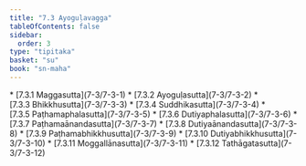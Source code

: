 ```yaml
---
title: "7.3 Ayoguḷavagga"
tableOfContents: false
sidebar:
  order: 3
type: "tipitaka"
basket: "su"
book: "sn-maha"
---
```



<DynamicBreadcrumb />



<TableOfContents book="sn-maha" section="7.3">
* [7.3.1 Maggasutta](7-3/7-3-1)
* [7.3.2 Ayoguḷasutta](7-3/7-3-2)
* [7.3.3 Bhikkhusutta](7-3/7-3-3)
* [7.3.4 Suddhikasutta](7-3/7-3-4)
* [7.3.5 Paṭhamaphalasutta](7-3/7-3-5)
* [7.3.6 Dutiyaphalasutta](7-3/7-3-6)
* [7.3.7 Paṭhamaānandasutta](7-3/7-3-7)
* [7.3.8 Dutiyaānandasutta](7-3/7-3-8)
* [7.3.9 Paṭhamabhikkhusutta](7-3/7-3-9)
* [7.3.10 Dutiyabhikkhusutta](7-3/7-3-10)
* [7.3.11 Moggallānasutta](7-3/7-3-11)
* [7.3.12 Tathāgatasutta](7-3/7-3-12)
</TableOfContents>
